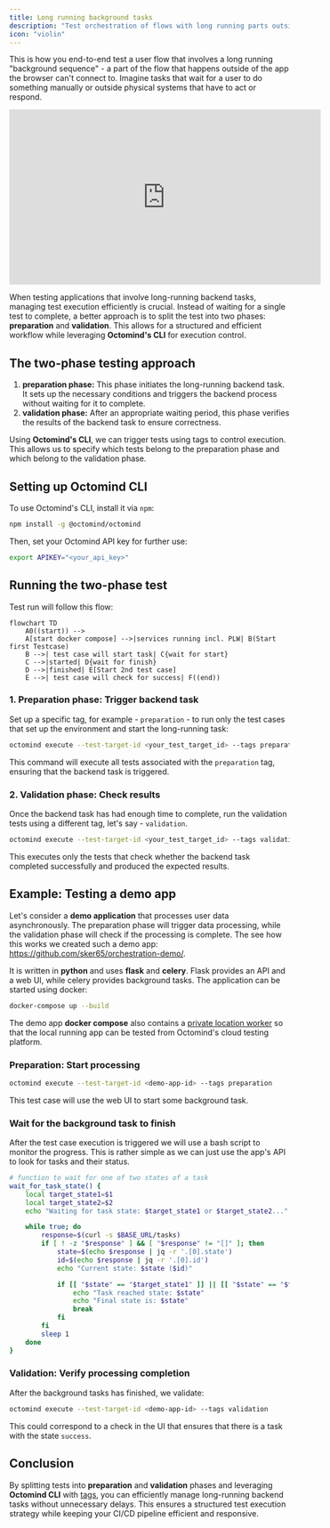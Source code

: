 ```yaml
---
title: Long running background tasks
description: "Test orchestration of flows with long running parts outside of the app"
icon: "violin"
---
```


This is how you end-to-end test a user flow that involves a long running "background sequence" - a part of the flow that happens outside of the app the browser can't connect to. Imagine tasks that wait for a user to do something manually or outside physical systems that have to act or respond.

<iframe
  width="560"
  height="315"
  src="https://www.youtube.com/embed/Wtu41-VPOj0?si=hip8I2xaYs9RM0vw"
  title="YouTube video player"
  frameborder="0"
  allow="accelerometer; autoplay; clipboard-write; encrypted-media; gyroscope; picture-in-picture; web-share"
  referrerpolicy="strict-origin-when-cross-origin"
  allowfullscreen
></iframe>

When testing applications that involve long-running backend tasks, managing test execution efficiently is crucial. Instead of waiting for a single test to complete, a better approach is to split the test into two phases: **preparation** and **validation**. This allows for a structured and efficient workflow while leveraging **Octomind's CLI** for execution control.

## The two-phase testing approach

1. **preparation phase:** This phase initiates the long-running backend task. It sets up the necessary conditions and triggers the backend process without waiting for it to complete.
2. **validation phase:** After an appropriate waiting period, this phase verifies the results of the backend task to ensure correctness.

Using **Octomind's CLI**, we can trigger tests using tags to control execution. This allows us to specify which tests belong to the preparation phase and which belong to the validation phase.

## Setting up Octomind CLI

To use Octomind's CLI, install it via `npm`:

```bash
npm install -g @octomind/octomind
```

Then, set your Octomind API key for further use:

```bash
export APIKEY="<your_api_key>"
```

## Running the two-phase test

Test run will follow this flow:

```mermaid
flowchart TD
    A0((start)) -->
    A[start docker compose] -->|services running incl. PLW| B(Start first Testcase)
    B -->| test case will start task| C{wait for start}
    C -->|started| D{wait for finish}
    D -->|finished| E[Start 2nd test case]
    E -->| test case will check for success| F((end))
```

### 1. Preparation phase: Trigger backend task

Set up a specific tag, for example - `preparation` - to run only the test cases that set up the environment and start the long-running task:

```bash
octomind execute --test-target-id <your_test_target_id> --tags preparation
```

This command will execute all tests associated with the `preparation` tag, ensuring that the backend task is triggered.

### 2. Validation phase: Check results

Once the backend task has had enough time to complete, run the validation tests using a different tag, let's say - `validation`.

```bash
octomind execute --test-target-id <your_test_target_id> --tags validation
```

This executes only the tests that check whether the backend task completed successfully and produced the expected results.

## Example: Testing a demo app

Let's consider a **demo application** that processes user data asynchronously. The preparation phase will trigger data processing, while the validation phase will check if the processing is complete. The see how this works we created such a demo app: https://github.com/sker65/orchestration-demo/.

It is written in **python** and uses **flask** and **celery**. Flask provides an API and a web UI, while celery provides background tasks. The application can be started using docker:

```bash
docker-compose up --build
```

The demo app **docker compose** also contains a [private location worker](/advanced/private-location) so that the local running app can be tested from Octomind's
cloud testing platform.

### Preparation: Start processing

```bash
octomind execute --test-target-id <demo-app-id> --tags preparation
```

This test case will use the web UI to start some background task.

### Wait for the background task to finish

After the test case execution is triggered we will use a bash script to monitor the progress. This is rather simple as we can just use the app's API to look for tasks and their status.

```bash
# function to wait for one of two states of a task
wait_for_task_state() {
    local target_state1=$1
    local target_state2=$2
    echo "Waiting for task state: $target_state1 or $target_state2..."

    while true; do
        response=$(curl -s $BASE_URL/tasks)
        if [ ! -z "$response" ] && [ "$response" != "[]" ]; then
            state=$(echo $response | jq -r '.[0].state')
            id=$(echo $response | jq -r '.[0].id')
            echo "Current state: $state ($id)"

            if [[ "$state" == "$target_state1" ]] || [[ "$state" == "$target_state2" ]]; then
                echo "Task reached state: $state"
                echo "Final state is: $state"
                break
            fi
        fi
        sleep 1
    done
}
```

### Validation: Verify processing completion

After the background tasks has finished, we validate:

```bash
octomind execute --test-target-id <demo-app-id> --tags validation
```

This could correspond to a check in the UI that ensures that there is a task with the state `success`.

## Conclusion

By splitting tests into **preparation** and **validation** phases and leveraging **Octomind CLI** with [tags](/manage-tests/test-cases#use-tags), you can efficiently manage long-running backend tasks without unnecessary delays. This ensures a structured test execution strategy while keeping your CI/CD pipeline efficient and responsive.
